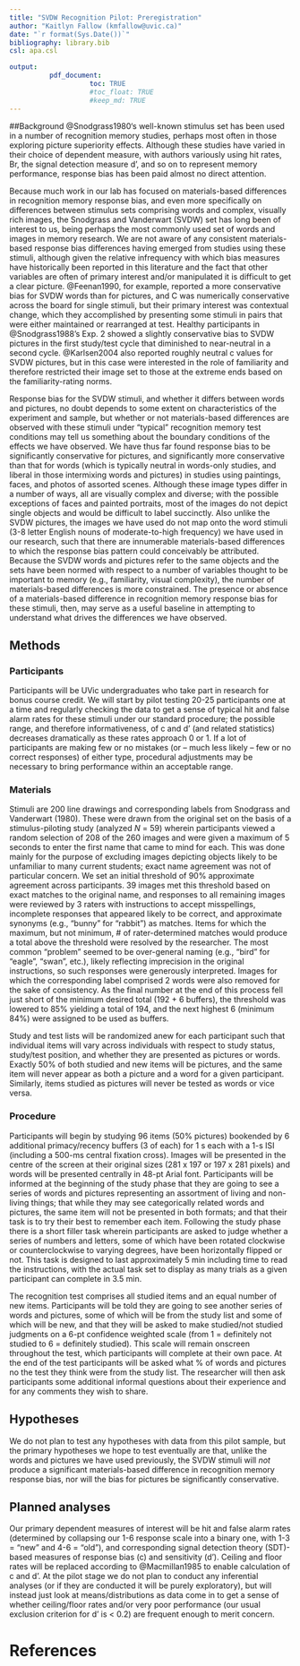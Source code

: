```yaml
---
title: "SVDW Recognition Pilot: Preregistration"
author: "Kaitlyn Fallow (kmfallow@uvic.ca)"
date: "`r format(Sys.Date())`"
bibliography: library.bib
csl: apa.csl

output: 
          pdf_document:
                    toc: TRUE
                    #toc_float: TRUE
                    #keep_md: TRUE
---
```



##Background
@Snodgrass1980's well-known stimulus set has been used in a number of recognition memory studies, perhaps most often in those exploring picture superiority effects. Although these studies have  varied in their choice of dependent measure, with authors variously using hit rates, Br, the signal detection measure d', and so on to represent memory performance, response bias has been paid almost no direct attention.

Because much work in our lab has focused on materials-based differences in recognition memory response bias, and even more specifically on differences between stimulus sets comprising words and complex, visually rich images, the Snodgrass and Vanderwart (SVDW) set has long been of interest to us, being perhaps the most commonly used set of words and images in memory research. We are not aware of any consistent materials-based response bias differences having emerged from studies using these stimuli, although given the relative infrequency with which bias measures have historically been reported in this literature and the fact that other variables are often of primary interest and/or manipulated it is difficult to get a clear picture. @Feenan1990, for example, reported a more conservative bias for SVDW words than for pictures, and C was numerically conservative across the board for single stimuli, but their primary interest was contextual change, which they accomplished by presenting some stimuli in pairs that were either maintained or rearranged at test. Healthy participants in @Snodgrass1988's Exp. 2 showed a slightly conservative bias to SVDW pictures in the first study/test cycle that diminished to near-neutral in a second cycle. @Karlsen2004 also reported roughly neutral c values for SVDW pictures, but in this case were interested in the role of familiarity and therefore restricted their image set to those at the extreme ends based on the familiarity-rating norms.

Response bias for the SVDW stimuli, and whether it differs between words and pictures, no doubt depends to some extent on characteristics of the experiment and sample, but whether or not materials-based differences are observed with these stimuli under "typical" recognition memory test conditions may tell us something about the boundary conditions of the effects we have observed. We have thus far found response bias to be significantly conservative for pictures, and significantly more conservative than that for words (which is typically neutral in words-only studies, and liberal in those intermixing words and pictures) in studies using paintings, faces, and photos of assorted scenes. Although these image types differ in a number of ways, all are visually complex and diverse; with the possible exceptions of faces and painted portraits, most of the images do not depict single objects and would be difficult to label succinctly. Also unlike the SVDW pictures, the images we have used do not map onto the word stimuli (3-8 letter English nouns of moderate-to-high frequency) we have used in our research, such that there are innumerable materials-based differences to which the response bias pattern could conceivably be attributed. Because the SVDW words and pictures refer to the same objects and the sets have been normed with respect to a number of variables thought to be important to memory (e.g., familiarity, visual complexity), the number of materials-based differences is more constrained. The presence or absence of a materials-based difference in recognition memory response bias for these stimuli, then, may serve as a useful baseline in attempting to understand what drives the differences we have observed.  


## Methods
### Participants
Participants will be UVic undergraduates who take part in research for bonus course credit. We will start by pilot testing 20-25 participants one at a time and regularly checking the data to get a sense of typical hit and false alarm rates for these stimuli under our standard procedure; the possible range, and therefore informativeness, of c and d' (and related statistics) decreases dramatically as these rates approach 0 or 1. If a lot of participants are making few or no mistakes (or – much less likely – few or no correct responses) of either type, procedural adjustments may be necessary to bring performance within an acceptable range.

### Materials
Stimuli are 200 line drawings and corresponding labels from Snodgrass and Vanderwart (1980). These were drawn from the original set on the basis of a stimulus-piloting study (analyzed *N* = 59) wherein participants viewed a random selection of 208 of the 260 images and were given a maximum of 5 seconds to enter the first name that came to mind for each. This was done mainly for the purpose of excluding images depicting objects likely to be unfamiliar to many current students; exact name agreement was not of particular concern. We set an initial threshold of 90% approximate agreement across participants. 39 images met this threshold based on exact matches to the original name, and responses to all remaining images were reviewed by 3 raters with instructions to accept misspellings, incomplete responses that appeared likely to be correct, and approximate synonyms (e.g., "bunny" for "rabbit") as matches. Items for which the maximum, but not minimum, # of rater-determined matches would produce a total above the threshold were resolved by the researcher. The most common "problem" seemed to be over-general naming (e.g., "bird" for "eagle", "swan", etc.), likely reflecting imprecision in the original instructions, so such responses were generously interpreted. Images for which the corresponding label comprised 2 words were also removed for the sake of consistency. As the final number at the end of this process fell just short of the minimum desired total (192 + 6 buffers), the threshold was lowered to 85% yielding a total of 194, and the next highest 6 (minimum 84%) were assigned to be used as buffers.

Study and test lists will be randomized anew for each participant such that individual items will vary across individuals with respect to study status, study/test position, and whether they are presented as pictures or words. Exactly 50% of both studied and new items will be pictures, and the same item will never appear as both a picture and a word for a given participant. Similarly, items studied as pictures will never be tested as words or vice versa.

### Procedure
Participants will begin by studying 96 items (50% pictures) bookended by 6 additional primacy/recency buffers (3 of each) for 1 s each with a 1-s ISI (including a 500-ms central fixation cross). Images will be presented in the centre of the screen at their original sizes (281 x 197 or 197 x 281 pixels) and words will be presented centrally in 48-pt Arial font. Participants will be informed at the beginning of the study phase that they are going to see a series of words and pictures representing an assortment of living and non-living things; that while they may see categorically related words and pictures, the same item will not be presented in both formats; and that their task is to try their best to remember each item. Following the study phase there is a short filler task wherein participants are asked to judge whether a series of numbers and letters, some of which have been rotated clockwise or counterclockwise to varying degrees, have been horizontally flipped or not. This task is designed to last approximately 5 min including time to read the instructions, with the actual task set to display as many trials as a given participant can complete in 3.5 min.

The recognition test comprises all studied items and an equal number of new items. Participants will be told they are going to see another series of words and pictures, some of which will be from the study list and some of which will be new, and that they will be asked to make studied/not studied judgments on a 6-pt confidence weighted scale (from 1 = definitely not studied to 6 = definitely studied). This scale will remain onscreen throughout the test, which participants will complete at their own pace. At the end of the test participants will be asked what % of words and pictures no the test they think were from the study list.  The researcher will then ask participants some additional informal questions about their experience and for any comments they wish to share. 

## Hypotheses 

We do not plan to test any hypotheses with data from this pilot sample, but the primary hypotheses we hope to test eventually are that, unlike the words and pictures we have used previously, the SVDW stimuli will *not* produce a significant materials-based difference in recognition memory response bias, nor will the bias for pictures be significantly conservative.


## Planned analyses
Our primary dependent measures of interest will be hit and false alarm rates (determined by collapsing our 1-6 response scale into a binary one, with 1-3 = "new" and 4-6 = "old"), and corresponding signal detection theory (SDT)-based measures of response bias (c) and sensitivity (d'). Ceiling and floor rates will be replaced according to @Macmillan1985 to enable calculation of c and d'. At the pilot stage we do not plan to conduct any inferential analyses (or if they are conducted it will be purely exploratory), but will instead just look at means/distributions as data come in to get a sense of whether ceiling/floor rates and/or very poor performance (our usual exclusion criterion for d' is < 0.2) are frequent enough to merit concern.

# References


